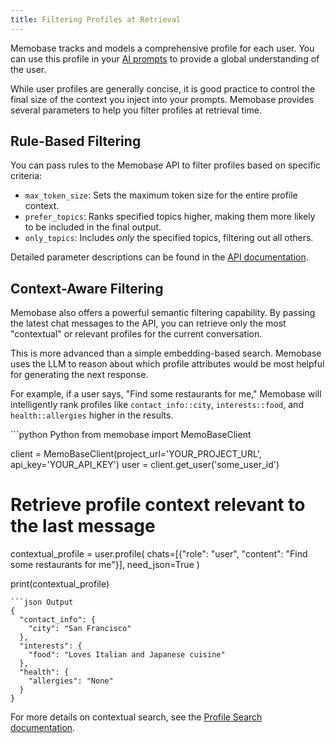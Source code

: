 ```yaml
---
title: Filtering Profiles at Retrieval
---
```


Memobase tracks and models a comprehensive profile for each user. You can use this profile in your [AI prompts](/features/context) to provide a global understanding of the user.

While user profiles are generally concise, it is good practice to control the final size of the context you inject into your prompts. Memobase provides several parameters to help you filter profiles at retrieval time.

## Rule-Based Filtering

You can pass rules to the Memobase API to filter profiles based on specific criteria:

-   `max_token_size`: Sets the maximum token size for the entire profile context.
-   `prefer_topics`: Ranks specified topics higher, making them more likely to be included in the final output.
-   `only_topics`: Includes *only* the specified topics, filtering out all others.

Detailed parameter descriptions can be found in the [API documentation](/api-reference/profiles/profile).

## Context-Aware Filtering

Memobase also offers a powerful semantic filtering capability. By passing the latest chat messages to the API, you can retrieve only the most "contextual" or relevant profiles for the current conversation.

This is more advanced than a simple embedding-based search. Memobase uses the LLM to reason about which profile attributes would be most helpful for generating the next response.

For example, if a user says, "Find some restaurants for me," Memobase will intelligently rank profiles like `contact_info::city`, `interests::food`, and `health::allergies` higher in the results.

<CodeGroup>
```python Python
from memobase import MemoBaseClient

client = MemoBaseClient(project_url='YOUR_PROJECT_URL', api_key='YOUR_API_KEY')
user = client.get_user('some_user_id')

# Retrieve profile context relevant to the last message
contextual_profile = user.profile(
    chats=[{"role": "user", "content": "Find some restaurants for me"}],
    need_json=True
)

print(contextual_profile)
```
```json Output
{
  "contact_info": {
    "city": "San Francisco"
  },
  "interests": {
    "food": "Loves Italian and Japanese cuisine"
  },
  "health": {
    "allergies": "None"
  }
}
```
</CodeGroup>

For more details on contextual search, see the [Profile Search documentation](/features/profile/profile_search).